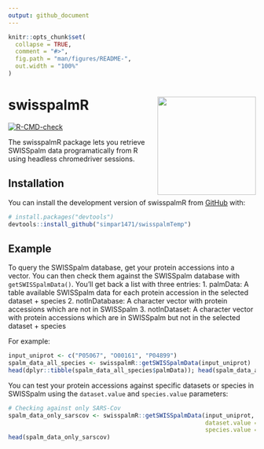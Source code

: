 ```yaml
---
output: github_document
---
```


<!-- README.md is generated from README.Rmd. Please edit that file -->

```r
knitr::opts_chunk$set(
  collapse = TRUE,
  comment = "#>",
  fig.path = "man/figures/README-",
  out.width = "100%"
)
```

# swisspalmR <img src="man/figures/logo.png" align="right" height="200" alt="" />


<!-- badges: start -->
[![R-CMD-check](https://github.com/simpar1471/swisspalmTemp/actions/workflows/R-CMD-check.yaml/badge.svg)](https://github.com/simpar1471/swisspalmTemp/actions/workflows/R-CMD-check.yaml)
<!-- badges: end -->

The swisspalmR package lets you retrieve SWISSpalm data programatically from R using headless chromedriver sessions.

## Installation

You can install the development version of swisspalmR from [GitHub](https://github.com/) with:

``` r
# install.packages("devtools")
devtools::install_github("simpar1471/swisspalmTemp")
```

## Example

To query the SWISSpalm database, get your protein accessions into a vector. You can then check them against the
SWISSpalm database with `getSWISSpalmData()`. You'll get back a list with three entries:
1. palmData: A table available SWISSpalm data for each protein accession in the selected dataset + species
2. notInDatabase: A character vector with protein accessions which are not in SWISSpalm
3. notInDataset: A character vector with protein accessions which are in SWISSpalm but not in the selected dataset + species

For example:
```r
input_uniprot <- c("P05067", "O00161", "P04899")
spalm_data_all_species <- swisspalmR::getSWISSpalmData(input_uniprot)
head(dplyr::tibble(spalm_data_all_species$palmData)); head(spalm_data_all_species[2:3])
```
You can test your protein accessions against specific datasets or species in SWISSpalm using the `dataset.value` and
`species.value` parameters:
```r
# Checking against only SARS-Cov
spalm_data_only_sarscov <- swisspalmR::getSWISSpalmData(input_uniprot,
                                                        dataset.value = 1,
                                                        species.value = swisspalmR::species_values["SARS-CoV"])
head(spalm_data_only_sarscov)
```
